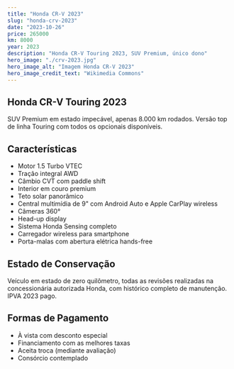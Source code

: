 ```yaml
---
title: "Honda CR-V 2023"
slug: "honda-crv-2023"
date: "2023-10-26"
price: 265000
km: 8000
year: 2023
description: "Honda CR-V Touring 2023, SUV Premium, único dono"
hero_image: "./crv-2023.jpg"
hero_image_alt: "Imagem Honda CR-V 2023"
hero_image_credit_text: "Wikimedia Commons"
---
```


## Honda CR-V Touring 2023

SUV Premium em estado impecável, apenas 8.000 km rodados. Versão top de linha Touring com todos os opcionais disponíveis.

## Características

- Motor 1.5 Turbo VTEC
- Tração integral AWD
- Câmbio CVT com paddle shift
- Interior em couro premium
- Teto solar panorâmico
- Central multimídia de 9" com Android Auto e Apple CarPlay wireless
- Câmeras 360°
- Head-up display
- Sistema Honda Sensing completo
- Carregador wireless para smartphone
- Porta-malas com abertura elétrica hands-free

## Estado de Conservação

Veículo em estado de zero quilômetro, todas as revisões realizadas na concessionária autorizada Honda, com histórico completo de manutenção. IPVA 2023 pago.

## Formas de Pagamento

- À vista com desconto especial
- Financiamento com as melhores taxas
- Aceita troca (mediante avaliação)
- Consórcio contemplado
